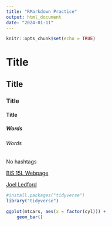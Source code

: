 ```yaml
---
title: "RMarkdown Practice"
output: html_document
date: "2024-01-11"
---
```


```r
knitr::opts_chunk$set(echo = TRUE)
```
# Title
## Title
### Title
#### Title
##### Words
###### Words
No hashtags

[BIS 15L Webpage](https://jmledford3115.github.io/datascibiol/)

[Joel Ledford](mailto:jledford@ucdavis.edu)

```r
#install.packages("tidyverse")
library("tidyverse")
```

```r
ggplot(mtcars, aes(x = factor(cyl))) +
    geom_bar()
```
